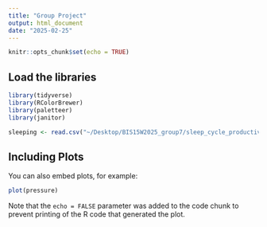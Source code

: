 ```yaml
---
title: "Group Project"
output: html_document
date: "2025-02-25"
---
```


```r
knitr::opts_chunk$set(echo = TRUE)
```

## Load the libraries
```r
library(tidyverse)
library(RColorBrewer)
library(paletteer)
library(janitor)
```


```r
sleeping <- read.csv("~/Desktop/BIS15W2025_group7/sleep_cycle_productivity.csv") %>% clean_names()
```

## Including Plots

You can also embed plots, for example:

```r
plot(pressure)
```

Note that the `echo = FALSE` parameter was added to the code chunk to prevent printing of the R code that generated the plot.
